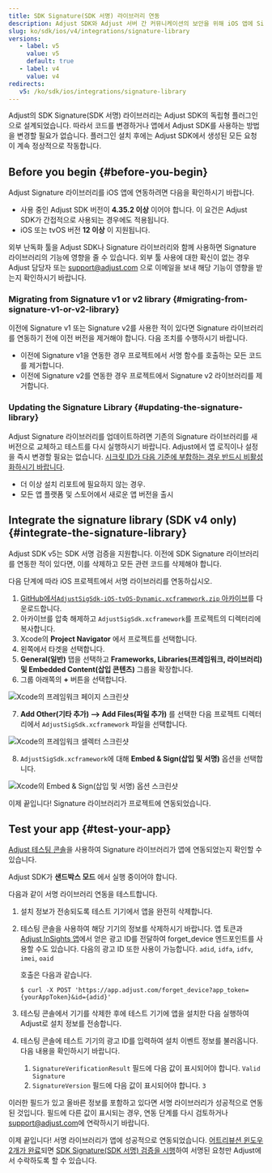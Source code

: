 ```yaml
---
title: SDK Signature(SDK 서명) 라이브러리 연동
description: Adjust SDK와 Adjust 서버 간 커뮤니케이션의 보안을 위해 iOS 앱에 Signature 라이브러리를 추가합니다.
slug: ko/sdk/ios/v4/integrations/signature-library
versions:
   - label: v5
     value: v5
     default: true
   - label: v4
     value: v4
redirects:
   v5: /ko/sdk/ios/integrations/signature-library
---
```


Adjust의 SDK Signature\(SDK 서명\) 라이브러리는 Adjust SDK의 독립형 플러그인으로 설계되었습니다. 따라서 코드를 변경하거나 앱에서 Adjust SDK를 사용하는 방법을 변경할 필요가 없습니다. 플러그인 설치 후에는 Adjust SDK에서 생성된 모든 요청이 계속 정상적으로 작동합니다.

## Before you begin {#before-you-begin}

Adjust Signature 라이브러리를 iOS 앱에 연동하려면 다음을 확인하시기 바랍니다.

-  사용 중인 Adjust SDK 버전이 **4\.35\.2 이상** 이어야 합니다. 이 요건은 Adjust SDK가 간접적으로 사용되는 경우에도 적용됩니다.
-  iOS 또는 tvOS 버전 **12 이상** 이 지원됩니다.

<Callout type="important">

외부 난독화 툴을 Adjust SDK나 Signature 라이브러리와 함께 사용하면 Signature 라이브러리의 기능에 영향을 줄 수 있습니다. 외부 툴 사용에 대한 확신이 없는 경우 Adjust 담당자 또는 [support@adjust.com](mailto:support@adjust.com) 으로 이메일을 보내 해당 기능이 영향을 받는지 확인하시기 바랍니다.

</Callout>

### Migrating from Signature v1 or v2 library {#migrating-from-signature-v1-or-v2-library}

이전에 Signature v1 또는 Signature v2를 사용한 적이 있다면 Signature 라이브러리를 연동하기 전에 이전 버전을 제거해야 합니다. 다음 조치를 수행하시기 바랍니다.

-  이전에 Signature v1을 연동한 경우 프로젝트에서 서명 함수를 호출하는 모든 코드를 제거합니다.
-  이전에 Signature v2를 연동한 경우 프로젝트에서 Signature v2 라이브러리를 제거합니다.

### Updating the Signature Library {#updating-the-signature-library}

Adjust Signature 라이브러리를 업데이트하려면 기존의 Signature 라이브러리를 새 버전으로 교체하고 테스트를 다시 실행하시기 바랍니다. Adjust에서 앱 로직이나 설정을 즉시 변경할 필요는 없습니다. [시크릿 ID가 다음 기준에 부합하는 경우 반드시 비활성화하시기 바랍니다](https://help.adjust.com/ko/article/sdk-signature#manage-your-secret-ids).

-  더 이상 설치 리포트에 필요하지 않는 경우.
-  모든 앱 플랫폼 및 스토어에서 새로운 앱 버전을 출시

## Integrate the signature library \(SDK v4 only\) {#integrate-the-signature-library}

<Callout type="note">

Adjust SDK v5는 SDK 서명 검증을 지원합니다. 이전에 SDK Signature 라이브러리를 연동한 적이 있다면, 이를 삭제하고 모든 관련 코드를 삭제해야 합니다.

</Callout>

다음 단계에 따라 iOS 프로젝트에서 서명 라이브러리를 연동하십시오.

1. [GitHub에서`AdjustSigSdk-iOS-tvOS-Dynamic.xcframework.zip` 아카이브](https://github.com/adjust/adjust_signature_sdk/releases/latest)를 다운로드합니다.
2. 아카이브를 압축 해제하고 `AdjustSigSdk.xcframework`를 프로젝트의 디렉터리에 복사합니다.
3. Xcode의 **Project Navigator** 에서 프로젝트를 선택합니다.
4. 왼쪽에서 타겟을 선택합니다.
5. **General\(일반\)** 탭을 선택하고 **Frameworks, Libraries\(프레임워크, 라이브러리\) 및 Embedded Content\(삽입 콘텐츠\)** 그룹을 확장합니다.
6. 그룹 아래쪽의 **\+** 버튼을 선택합니다.

![Xcode의 프레임워크 페이지 스크린샷](@images/sig-v3/xcode-frameworks.png)

7. **Add Other\(기타 추가\) \-\-> Add Files\(파일 추가\)** 를 선택한 다음 프로젝트 디렉터리에서 `AdjustSigSdk.xcframework` 파일을 선택합니다.

![Xcode의 프레임워크 셀렉터 스크린샷](@images/sig-v3/xcode-select-framework.png)

8. `AdjustSigSdk.xcframework`에 대해 **Embed & Sign\(삽입 및 서명\)** 옵션을 선택합니다.

![Xcode의 Embed & Sign(삽입 및 서명) 옵션 스크린샷](@images/sig-v3/xcode-embed-sign.png)

이제 끝입니다\! Signature 라이브러리가 프로젝트에 연동되었습니다.

## Test your app {#test-your-app}

[Adjust 테스팅 콘솔](https://help.adjust.com/ko/article/testing-console)을 사용하여 Signature 라이브러리가 앱에 연동되었는지 확인할 수 있습니다.

<Callout type="important">

Adjust SDK가 **샌드박스 모드** 에서 실행 중이어야 합니다.

</Callout>

다음과 같이 서명 라이브러리 연동을 테스트합니다.

1. 설치 정보가 전송되도록 테스트 기기에서 앱을 완전히 삭제합니다.

2. 테스팅 콘솔을 사용하여 해당 기기의 정보를 삭제하시기 바랍니다. 앱 토큰과 [Adjust InSights 앱](https://apps.apple.com/us/app/adjust-insights/id1125517808)에서 얻은 광고 ID를 전달하여 forget_device 엔드포인트를 사용할 수도 있습니다. 다음의 광고 ID 또한 사용이 가능합니다. `adid`, `idfa`, `idfv`, `imei`, `oaid`

   호출은 다음과 같습니다.

   ```console
   $ curl -X POST 'https://app.adjust.com/forget_device?app_token={yourAppToken}&id={adid}'
   ```

3. 테스팅 콘솔에서 기기를 삭제한 후에 테스트 기기에 앱을 설치한 다음 실행하여 Adjust로 설치 정보를 전송합니다.

4. 테스팅 콘솔에 테스트 기기의 광고 ID를 입력하여 설치 이벤트 정보를 불러옵니다. 다음 내용을 확인하시기 바랍니다.

   1. `SignatureVerificationResult` 필드에 다음 값이 표시되어야 합니다. `Valid Signature`
   2. `SignatureVersion` 필드에 다음 값이 표시되어야 합니다. `3`

이러한 필드가 있고 올바른 정보를 포함하고 있다면 서명 라이브러리가 성공적으로 연동된 것입니다. 필드에 다른 값이 표시되는 경우, 연동 단계를 다시 검토하거나 [support@adjust.com](mailto:support@adjust.com)에 연락하시기 바랍니다.

이제 끝입니다\! 서명 라이브러리가 앱에 성공적으로 연동되었습니다. [어트리뷰션 윈도우 2개가 완료](https://help.adjust.com/ko/article/attribution-windows)되면 [SDK Signature\(SDK 서명\) 검증을 시행](https://help.adjust.com/ko/article/sdk-signature#enforce-signature-validation)하여 서명된 요청만 Adjust에서 수락하도록 할 수 있습니다.
